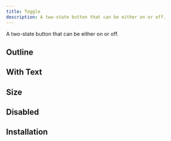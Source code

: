 ```yaml
---
title: Toggle
description: A two-state button that can be either on or off.
---
```


A two-state button that can be either on or off.


<Example path="ui/toggle/demo" />

## Outline

<Example path="ui/toggle/outline-demo" />

## With Text

<Example path="ui/toggle/with-text-demo" />

## Size

<Example path="ui/toggle/size-demo" />

## Disabled

<Example path="ui/toggle/disabled-demo" />

## Installation


<InstallationGuide path="ui/toggle" />
